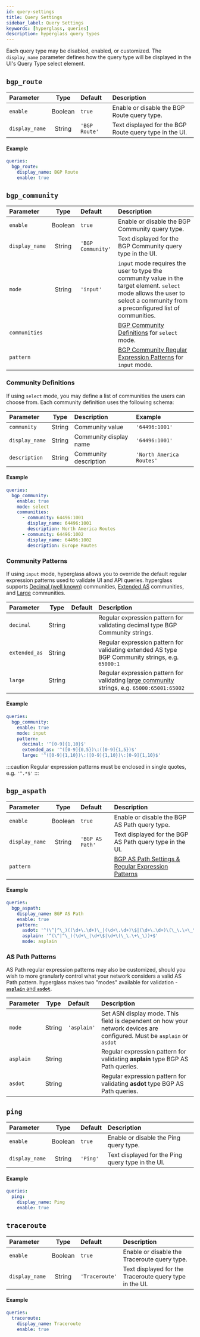 ```yaml
---
id: query-settings
title: Query Settings
sidebar_label: Query Settings
keywords: [hyperglass, queries]
description: hyperglass query types
---
```



<div class="table--full-width" />

Each query type may be disabled, enabled, or customized. The `display_name` parameter defines how the query type will be displayed in the UI's Query Type select element.

## `bgp_route`

| Parameter      |  Type   | Default       | Description                                            |
| :------------- | :-----: | :------------ | :----------------------------------------------------- |
| `enable`       | Boolean | `true`        | Enable or disable the BGP Route query type.            |
| `display_name` | String  | `'BGP Route'` | Text displayed for the BGP Route query type in the UI. |

#### Example

<!-- prettier-ignore -->
```yaml title="hyperglass.yaml"
queries:
  bgp_route:
    display_name: BGP Route
    enable: true
```

## `bgp_community`

| Parameter      |  Type   | Default           | Description                                                                                                                                                                     |
| :------------- | :-----: | :---------------- | :------------------------------------------------------------------------------------------------------------------------------------------------------------------------------ |
| `enable`       | Boolean | `true`            | Enable or disable the BGP Community query type.                                                                                                                                 |
| `display_name` | String  | `'BGP Community'` | Text displayed for the BGP Community query type in the UI.                                                                                                                      |
| `mode`         | String  | `'input'`         | `input` mode requires the user to type the community value in the target element. `select` mode allows the user to select a community from a preconfigured list of communities. |
| `communities`  |         |                   | [BGP Community Definitions](#community-definitions) for `select` mode.                                                                                                          |
| `pattern`      |         |                   | [BGP Community Regular Expression Patterns](#community-patterns) for `input` mode.                                                                                              |

### Community Definitions

If using `select` mode, you may define a list of communities the users can choose from. Each community definition uses the following schema:

| Parameter      |  Type  | Description            | Example                  |
| :------------- | :----: | :--------------------- | :----------------------- |
| `community`    | String | Community value        | `'64496:1001'`           |
| `display_name` | String | Community display name | `'64496:1001'`           |
| `description`  | String | Community description  | `'North America Routes'` |

#### Example

```yaml title="hyperglass.yaml"
queries:
  bgp_community:
    enable: true
    mode: select
    communities:
      - community: 64496:1001
        display_name: 64496:1001
        description: North America Routes
      - community: 64496:1002
        display_name: 64496:1002
        description: Europe Routes
```

### Community Patterns

If using `input` mode, hyperglass allows you to override the default regular expression patterns used to validate UI and API queries. hyperglass supports [Decimal (well known)](https://tools.ietf.org/html/rfc1997) communities, [Extended AS](https://tools.ietf.org/html/rfc4360) communities, and [Large](https://tools.ietf.org/html/rfc8092) communities.

| Parameter     |  Type  | Default                            | Description                                                                                                                    |
| :------------ | :----: | :--------------------------------- | :----------------------------------------------------------------------------------------------------------------------------- |
| `decimal`     | String | <RP pattern="community_decimal"/>  | Regular expression pattern for validating decimal type BGP Community strings.                                                  |
| `extended_as` | String | <RP pattern="community_extended"/> | Regular expression pattern for validating extended AS type BGP Community strings, e.g. `65000:1`                               |
| `large`       | String | <RP pattern="community_large"/>    | Regular expression pattern for validating [large community](http://largebgpcommunities.net/) strings, e.g. `65000:65001:65002` |

#### Example

<!-- prettier-ignore -->
```yaml title="hyperglass.yaml"
queries:
  bgp_community:
    enable: true
    mode: input
    pattern:
      decimal: '^[0-9]{1,10}$'
      extended_as: '^([0-9]{0,5})\:([0-9]{1,5})$'
      large: '^([0-9]{1,10})\:([0-9]{1,10})\:[0-9]{1,10}$'
```

:::caution
Regular expression patterns must be enclosed in single quotes, e.g. `'^.*$'`
:::

## `bgp_aspath`

| Parameter      |  Type   | Default         | Description                                                             |
| :------------- | :-----: | :-------------- | :---------------------------------------------------------------------- |
| `enable`       | Boolean | `true`          | Enable or disable the BGP AS Path query type.                           |
| `display_name` | String  | `'BGP AS Path'` | Text displayed for the BGP AS Path query type in the UI.                |
| `pattern`      |         |                 | [BGP AS Path Settings & Regular Expression Patterns](#as-path-patterns) |

#### Example

<!-- prettier-ignore -->
```yaml title="hyperglass.yaml"
queries:
  bgp_aspath:
    display_name: BGP AS Path
    enable: true
    pattern:
      asdot: '^(\^|^\_)((\d+\.\d+)\_|(\d+\.\d+)\$|(\d+\.\d+)\(\_\.\+\_\))+$'
      asplain: '^(\^|^\_)(\d+\_|\d+\$|\d+\(\_\.\+\_\))+$'
      mode: asplain
```

### AS Path Patterns

AS Path regular expression patterns may also be customized, should you wish to more granularly control what your network considers a valid AS Path pattern. hyperglass makes two "modes" available for validation - [**`asplain`** and **`asdot`**](https://tools.ietf.org/html/rfc5396).

| Parameter |  Type  | Default                        | Description                                                                                                                                                       |
| :-------- | :----: | :----------------------------- | :---------------------------------------------------------------------------------------------------------------------------------------------------------------- |
| `mode`    | String | `'asplain'`                    | Set ASN display mode. This field is dependent on how your network devices are configured. <MiniNote>Must be <Code>asplain</Code> or <Code>asdot</Code></MiniNote> |
| `asplain` | String | <RP pattern="aspath_asplain"/> | Regular expression pattern for validating **asplain** type BGP AS Path queries.                                                                                   |
| `asdot`   | String | <RP pattern="aspath_asdot"/>   | Regular expression pattern for validating **asdot** type BGP AS Path queries.                                                                                     |

## `ping`

| Parameter      |  Type   | Default  | Description                                       |
| :------------- | :-----: | :------- | :------------------------------------------------ |
| `enable`       | Boolean | `true`   | Enable or disable the Ping query type.            |
| `display_name` | String  | `'Ping'` | Text displayed for the Ping query type in the UI. |

#### Example

<!-- prettier-ignore -->
```yaml title="hyperglass.yaml"
queries:
  ping:
    display_name: Ping
    enable: true
```

## `traceroute`

| Parameter      |  Type   | Default        | Description                                             |
| :------------- | :-----: | :------------- | :------------------------------------------------------ |
| `enable`       | Boolean | `true`         | Enable or disable the Traceroute query type.            |
| `display_name` | String  | `'Traceroute'` | Text displayed for the Traceroute query type in the UI. |

#### Example

<!-- prettier-ignore -->
```yaml title="hyperglass.yaml"
queries:
  traceroute:
    display_name: Traceroute
    enable: true
```
